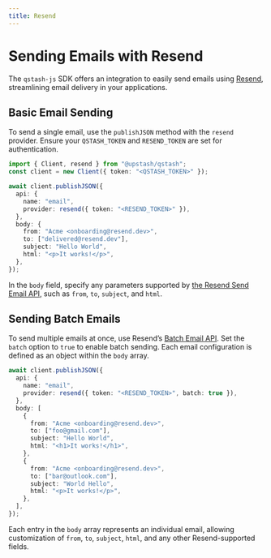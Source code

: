 ```yaml
---
title: Resend
---
```


# Sending Emails with Resend

The `qstash-js` SDK offers an integration to easily send emails using [Resend](https://resend.com/), streamlining email delivery in your applications.

## Basic Email Sending

To send a single email, use the `publishJSON` method with the `resend` provider. Ensure your `QSTASH_TOKEN` and `RESEND_TOKEN` are set for authentication.

```typescript
import { Client, resend } from "@upstash/qstash";
const client = new Client({ token: "<QSTASH_TOKEN>" });

await client.publishJSON({
  api: {
    name: "email",
    provider: resend({ token: "<RESEND_TOKEN>" }),
  },
  body: {
    from: "Acme <onboarding@resend.dev>",
    to: ["delivered@resend.dev"],
    subject: "Hello World",
    html: "<p>It works!</p>",
  },
});
```

In the `body` field, specify any parameters supported by [the Resend Send Email API](https://resend.com/docs/api-reference/emails/send-email), such as `from`, `to`, `subject`, and `html`.

## Sending Batch Emails

To send multiple emails at once, use Resend’s [Batch Email API](https://resend.com/docs/api-reference/emails/send-batch-emails). Set the `batch` option to `true` to enable batch sending. Each email configuration is defined as an object within the `body` array.

```typescript
await client.publishJSON({
  api: {
    name: "email",
    provider: resend({ token: "<RESEND_TOKEN>", batch: true }),
  },
  body: [
    {
      from: "Acme <onboarding@resend.dev>",
      to: ["foo@gmail.com"],
      subject: "Hello World",
      html: "<h1>It works!</h1>",
    },
    {
      from: "Acme <onboarding@resend.dev>",
      to: ["bar@outlook.com"],
      subject: "World Hello",
      html: "<p>It works!</p>",
    },
  ],
});
```

Each entry in the `body` array represents an individual email, allowing customization of `from`, `to`, `subject`, `html`, and any other Resend-supported fields.
